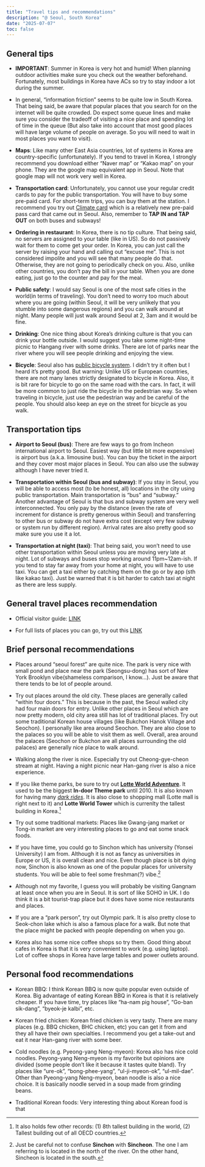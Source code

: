 ```yaml
---
title: "Travel tips and recommendations"
description: "@ Seoul, South Korea"
date: "2025-07-07"
toc: false
---
```


## General tips

- **IMPORTANT**: Summer in Korea is very hot and humid! When planning outdoor activities make sure you check out the weather beforehand. Fortunately, most buildings in Korea have ACs so try to stay indoor a lot during the summer.

- In general, “information friction” seems to be quite low in South Korea. That being said, be aware that popular places that you search for on the internet will be quite crowded. Do expect some queue lines and make sure you consider the tradeoff of visiting a nice place and spending lot of time in the queue (But also take into account that most good places will have large volume of people on average. So you will need to wait in most places you want to visit).

- **Maps**: Like many other East Asia countries, lot of systems in Korea are country-specific (unfortunately). If you tend to travel in Korea, I strongly recommend you download either “Naver map” or “Kakao map” on your phone. They are the google map equivalent app in Seoul. Note that google map will not work very well in Korea.

- **Transportation card**: Unfortunately, you cannot use your regular credit cards to pay for the public transportation. You will have to buy some pre-paid card. For short-term trips, you can buy them at the station. I recommend you try out [Climate card](https://chillandtravel.com/climate-card-seoul-guide/) which is a relatively new pre-paid pass card that came out in Seoul. Also, remember to **TAP IN and TAP OUT** on both buses and subways!

- **Ordering in restaurant**: In Korea, there is no tip culture. That being said, no servers are assigned to your table (like in US). So do not passively wait for them to come get your order. In Korea, you can just call the server by raising your hand and calling out “excuse me”. This is not considered impolite and you will see that many people do that. Otherwise, they are not going to periodically check on you. Also, unlike other countries, you don’t pay the bill in your table. When you are done eating, just go to the counter and pay for the meal.

- **Public safety**: I would say Seoul is one of the most safe cities in the world(in terms of traveling). You don’t need to worry too much about where you are going (within Seoul, it will be very unlikely that you stumble into some dangerous regions) and you can walk around at night. Many people will just walk around Seoul at 2, 3am and it would be fine. 

- **Drinking**: One nice thing about Korea’s drinking culture is that you can drink your bottle outside. I would suggest you take some night-time picnic to Hangang river with some drinks. There are lot of parks near the river where you will see people drinking and enjoying the view.

- **Bicycle**: Seoul also has [public bicycle system](https://www.bikeseoul.com:457/main.do?lang=en). I didn’t try it often but I heard it’s pretty good. But warning: Unlike US or European countries, there are not many lanes strictly designated to bicycle in Korea. Also, it is bit rare for bicycle to go on the same road with the cars. In fact, it will be more common to just ride the bicycle in the pedestrian way. So when traveling in bicycle, just use the pedestrian way and be careful of the people. You should also keep an eye on the street for bicycle as you walk.

## Transportation tips

- **Airport to Seoul (bus)**: There are few ways to go from Incheon international airport to Seoul. Easiest way (but little bit more expensive) is airport bus (a.k.a. limousine bus). You can buy the ticket in the airport and they cover most major places in Seoul. You can also use the subway although I have never tried it.

- **Transportation within Seoul (bus and subway)**: If you stay in Seoul, you will be able to access most (to be honest, all) locations in the city using public transportation. Main transportation is “bus” and “subway.” Another advantage of Seoul is that bus and subway system are very well interconnected. You only pay by the distance (even the rate of increment for distance is pretty generous within Seoul) and transferring to other bus or subway do not have extra cost (except very few subway or system run by different region). Arrival rates are also pretty good so make sure you use it a lot.

- **Transportation at night (taxi)**: That being said, you won’t need to use other transportation within Seoul unless you are moving very late at night. Lot of subways and buses stop working around 11pm~12am-ish. If you tend to stay far away from your home at night, you will have to use taxi. You can get a taxi either by catching them on the go or by app (sth like kakao taxi). Just be warned that it is bit harder to catch taxi at night as there are less supply.

## General travel places recommendation

- Official visitor guide: [LINK](https://english.visitseoul.net/)

- For full lists of places you can go, try out this [LINK](https://en.namu.wiki/w/%EC%84%9C%EC%9A%B8%ED%8A%B9%EB%B3%84%EC%8B%9C/%EA%B4%80%EA%B4%91)

## Brief personal recommendations

- Places around “seoul forest” are quite nice. The park is very nice with small pond and place near the park (Seongsu-dong) has sort of New York Brooklyn vibe(shameless comparison, I know…). Just be aware that there tends to be lot of people around.

- Try out places around the old city. These places are generally called “within four doors.” This is because in the past, the Seoul walled city had four main doors for entry. Unlike other places in Seoul which are now pretty modern, old city area still has lot of traditional places. Try out some traditional Korean house villages (like Bukchon Hanok Village and Seochon). I personally like area around Seochon. They are also close to the palaces so you will be able to visit them as well. Overall, area around the palaces (Seochon or Bukchon are all places surrounding the old palaces) are generally nice place to walk around. 

- Walking along the river is nice. Especially try out Cheong-gye-cheon stream at night. Having a night picnic near Han-gang river is also a nice experience. 

- If you like theme parks, be sure to try out **[Lotte World Adventure](https://adventure.lotteworld.com/eng/main/index.do)**. It used to be the biggest **In-door Theme park** until 2010. It is also known for having many *[dark rides](https://en.wikipedia.org/wiki/Dark_ride)*. It is also close to shopping mall (Lotte mall is right next to it) and **Lotte World Tower** which is currenlty the tallest building in Korea.[^1]

[^1]: It also holds few other records: (1) 8th tallest building in the world, (2) Tallest building out of all OECD countries.

- Try out some traditional markets: Places like Gwang-jang market or Tong-in market are very interesting places to go and eat some snack foods.

- If you have time, you could go to Sinchon which has university (Yonsei University) I am from. Although it is not as fancy as universities in Europe or US, it is overall clean and nice. Even though place is bit dying now, Sinchon is also known as one of the popular places for university students. You will be able to feel some freshman(?) vibe.[^2]

[^2]: Just be careful not to confuse **Sinchon** with **Sincheon**. The one I am referring to is located in the north of the river. On the other hand, Sincheon is located in the south.

- Although not my favorite, I guess you will probably be visiting Gangnam at least once when you are in Seoul. It is sort of like SOHO in UK. I do think it is a bit tourist-trap place but it does have some nice restaurants and places. 

- If you are a “park person”, try out Olympic park. It is also pretty close to Seok-chon lake which is also a famous place for a walk. But note that the place might be packed with people depending on when you go.

- Korea also has some nice coffee shops so try them. Good thing about cafes in Korea is that it is very convenient to work (e.g. using laptop). Lot of coffee shops in Korea have large tables and power outlets around.

## Personal food recommendations

- Korean BBQ: I think Korean BBQ is now quite popular even outside of Korea. Big advantage of eating Korean BBQ in Korea is that it is relatively cheaper. If you have time, try places like “ha-nam pig house”, “Go-ban sik-dang”, “byeok-je kalbi”, etc.

- Korean fried chicken: Korean fried chicken is very tasty. There are many places (e.g. BBQ chicken, BHC chicken, etc) you can get it from and they all have their own specialties. I recommend you get a take-out and eat it near Han-gang river with some beer.

- Cold noodles (e.g. Pyeong-yang Neng-myeon): Korea also has nice cold noodles. Peyong-yang Neng-myeon is my favorite but opinions are divided (some people don’t like it because it tastes quite bland). Try places like “ure-ok”, “bong-phee-yang”, “ul-ji-myeon-ok”, “ul-mil-dae”. Other than Pyeong-yang Neng-myeon, bean noodle is also a nice choice. It is basically noodle served in a soup made from grinding beans.

- Traditional Korean foods: Very interesting thing about Korean food is that  

